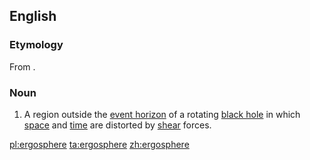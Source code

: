 ==English==
{{wikipedia}}
===Etymology===
From {{confix|ergo|sphere|lang=en}}.

===Noun===
{{en-noun}}

# {{physics}} A region outside the [[event horizon]] of a rotating [[black hole]] in which [[space]] and [[time]] are distorted by [[shear]] forces.

[[pl:ergosphere]]
[[ta:ergosphere]]
[[zh:ergosphere]]